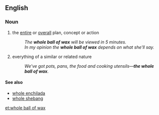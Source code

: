 ==English==

===Noun===
{{en-noun|head=[[whole]] [[ball]] of [[wax]]|-}}

# {{idiomatic|slang}} the [[entire]] or [[overall]] plan, concept or action
#: ''The '''whole ball of wax''' will be viewed in 5 minutes.''
#: ''In my opinion the '''whole ball of wax''' depends on what she'll say.''
# {{idiomatic|slang}} everything of a similar or related nature
#: ''We've got pots, pans, the food and cooking utensils—'''the whole ball of wax'''.''

====See also====
* [[whole enchilada]]
* [[whole shebang]]

[[et:whole ball of wax]]